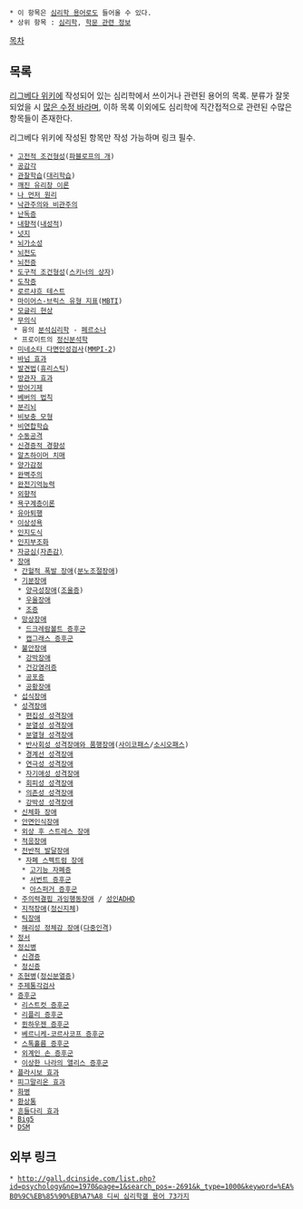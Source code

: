  * 이 항목은 [[심리학 용어]]로도 들어올 수 있다.
 * 상위 항목 : [[심리학]], [[학문 관련 정보]]

[[목차]]
== 목록 ==
[[리그베다 위키]]에 작성되어 있는 심리학에서 쓰이거나 관련된 용어의 목록. 분류가 잘못되었을 시 [[수정바람|많은 수정 바라며]], 이하 목록 이외에도 심리학에 직간접적으로 관련된 수많은 항목들이 존재한다.

리그베다 위키에 작성된 항목만 작성 가능하며 링크 필수.

 * [[고전적 조건형성]]([[파블로프의 개]])
 * [[공감각]]
 * [[관찰학습]]([[대리학습]])
 * [[깨진 유리창 이론]]
 * [[나 먼저 원리]]
 * [[낙관주의와 비관주의]]
 * [[난독증]]
 * [[내향적]]([[내성적]])
 * [[넛지]]
 * [[뇌가소성]]
 * [[뇌파|뇌전도]]
 * [[뇌전증]]
 * [[도구적 조건형성]]([[스키너의 상자]])
 * [[도착증]]
 * [[로르샤흐 테스트]]
 * [[마이어스-브릭스 유형 지표]]([[MBTI]])
 * [[모글리 현상]]
 * [[무의식]]
  * 융의 [[분석심리학]] - [[페르소나]]
  * 프로이트의 [[정신분석학]]
 * [[다면적 인성검사|미네소타 다면인성검사]]([[MMPI|MMPI-2]])
 * [[바넘 효과]]
 * [[발견법]]([[휴리스틱]])
 * [[방관자 효과]]
 * [[방어기제]]
 * [[베버의 법칙]]
 * [[분리뇌]]
 * [[비보충 모형]]
 * [[비연합학습]]
 * [[수동공격]]
 * [[신경증적 경향성]]
 * [[치매|알츠하이머 치매]]
 * [[양가감정]]
 * [[완벽주의]]
 * [[완전기억능력]]
 * [[외향적]]
 * [[욕구계층이론]]
 * [[유아퇴행]]
 * [[이상성욕]]
 * [[인지도식]]
 * [[인지부조화]]
 * [[자존감|자긍심(자존감)]]
 * [[장애]]
  * [[간헐적 폭발 장애]]([[분노조절장애]])
  * [[기분장애]]
   * [[양극성장애]]([[조울증]])
   * [[우울장애]]
   * [[조증]]
  * [[망상장애]]
   * [[드크레람볼트 증후군]]
   * [[캡그래스 증후군]]
  * [[불안장애]]
   * [[강박장애]]
   * [[건강염려증]]
   * [[공포증]]
   * [[공황장애]]
  * [[섭식장애]]
  * [[성격장애]]
   * [[편집성 성격장애]]
   * [[분열성 성격장애]]
   * [[분열형 성격장애]]
   * [[반사회성 성격장애와 품행장애]]([[사이코패스]]/[[소시오패스]])
   * [[경계선 성격장애]]
   * [[연극성 성격장애]]
   * [[자기애성 성격장애]]
   * [[회피성 성격장애]]
   * [[의존성 성격장애]]
   * [[강박성 성격장애]]
  * [[신체화 장애]]
  * [[안면인식장애]]
  * [[외상 후 스트레스 장애]]
  * [[적응장애]]
  * [[전반적 발달장애]]
   * [[자폐 스펙트럼 장애]]
    * [[고기능 자폐증]]
    * [[서번트 증후군]]
    * [[아스퍼거 증후군]]
  * [[ADHD|주의력결핍 과잉행동장애]] / [[성인ADHD]]
  * [[지적장애]]([[정신지체]])
  * [[틱장애]]
  * [[해리성 정체감 장애]]([[다중인격]])
 * [[감정|정서]]
 * [[정신병]]
  * [[신경증]]
  * [[정신증]]
 * [[조현병]]([[정신분열증]])
 * [[TAT|주제통각검사]]
 * [[증후군]]
  * [[리스트컷 증후군]]
  * [[리플리 증후군]]
  * [[뮌하우젠 증후군]]
  * [[베르니케-코르사코프 증후군]]
  * [[스톡홀름 증후군]]
  * [[외계인 손 증후군]]
  * [[이상한 나라의 앨리스 증후군]]
 * [[플라시보 효과]]
 * [[피그말리온 효과]]
 * [[화병]]
 * [[환상통]]
 * [[흔들다리 효과]]
 * [[Big5]]
 * [[Diagnostic and Statistical Manual of Mental Disorders|DSM]]
== 외부 링크 ==
 * [[http://gall.dcinside.com/list.php?id=psychology&no=1970&page=1&search_pos=-2691&k_type=1000&keyword=%EA%B0%9C%EB%85%90%EB%A7%A8 디씨 심리학갤 용어 73가지 ]]
